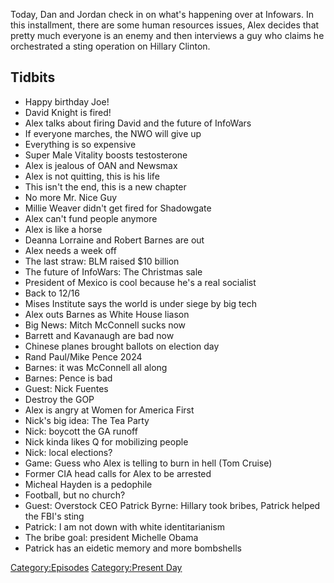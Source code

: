{{DEFAULTSORT:
    #_EPISODE_0512:December 16-17, 2020
}}{{Episode
    | title             = December 16-17, 2020
    | caption           = Listen to this episode on [https://knowledgefight.libsyn.com/512-december-16-17-2020 Libsyn] [https://open.spotify.com/episode/4Y6o1MWaRnbrRzEH5dxBfN Spotify], Read the [[Transcript/512: December 16-17, 2020|Unofficial Transcript]]
    | episodeNumber     = 512
    | length            = 01:40:02
    | airDate           = December 18, 2020
    | coverageStartDate = December 16, 2020
    | coverageEndDate   = December 17, 2020
    | episodeType       = [[:Category:Present Day|Present Day]]
    | appearance        = [[Joe]], [[David Knight]], [[Millie Weaver]], [[DeAnna Lorraine]], [[Robert Barnes]], [[Mitch McConnell]], [[Amy Coney Barrett]], [[Brett Kavanaugh]], [[Rand Paul]], [[Mike Pence]], [[Nick Fuentes]], [[Tom Cruise]], [[Michael Hayden]], [[Patrick Byrne]]
    | oocDrop           = My job is as tough as being the president
    | previousEpisode   = [[511: The 12/12 Rallies]]
    | nextEpisode       = [[513: December 18, 2020]]
}}

{{Stub}}

Today, Dan and Jordan check in on what's happening over at Infowars. In this installment, there are some human resources issues, Alex decides that pretty much everyone is an enemy and then interviews a guy who claims he orchestrated a sting operation on Hillary Clinton.

==Tidbits==

*Happy birthday Joe!
*David Knight is fired!
*Alex talks about firing David and the future of InfoWars
*If everyone marches, the NWO will give up
*Everything is so expensive
*Super Male Vitality boosts testosterone
*Alex is jealous of OAN and Newsmax
*Alex is not quitting, this is his life
*This isn't the end, this is a new chapter
*No more Mr. Nice Guy
*Millie Weaver didn't get fired for Shadowgate
*Alex can't fund people anymore
*Alex is like a horse
*Deanna Lorraine and Robert Barnes are out
*Alex needs a week off
*The last straw: BLM raised $10 billion
*The future of InfoWars: The Christmas sale
*President of Mexico is cool because he's a real socialist
*Back to 12/16
*Mises Institute says the world is under siege by big tech
*Alex outs Barnes as White House liason
*Big News: Mitch McConnell sucks now
*Barrett and Kavanaugh are bad now
*Chinese planes brought ballots on election day
*Rand Paul/Mike Pence 2024
*Barnes: it was McConnell all along
*Barnes: Pence is bad
*Guest: Nick Fuentes
*Destroy the GOP
*Alex is angry at Women for America First
*Nick's big idea: The Tea Party
*Nick: boycott the GA runoff
*Nick kinda likes Q for mobilizing people
*Nick: local elections?
*Game: Guess who Alex is telling to burn in hell (Tom Cruise)
*Former CIA head calls for Alex to be arrested
*Micheal Hayden is a pedophile
*Football, but no church?
*Guest: Overstock CEO Patrick Byrne: Hillary took bribes, Patrick helped the FBI's sting
*Patrick: I am not down with white identitarianism
*The bribe goal: president Michelle Obama
*Patrick has an eidetic memory and more bombshells

[[Category:Episodes]]
[[Category:Present Day]]
